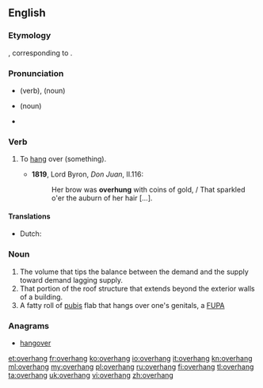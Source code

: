 ==English==

===Etymology===
{{etyl|ang|en}} {{term|oferhangan|lang=ang}}, corresponding to {{prefix|over|hang}}.

===Pronunciation===
* {{a|UK}} {{IPA|/əʊvəˈhaŋ/}} (verb), {{IPA|/ˈəʊvəhaŋ/}} (noun)
* {{a|US}} {{IPA|/ˈoʊvəɹˌhæŋ/}} (noun)
* {{audio|en-us-overhang.ogg|Audio (US)}}

===Verb===
{{en-verb|overhangs|overhanging|overhung}}

# {{context|transitive|lang=en}} To [[hang]] over (something).
#* '''1819''', Lord Byron, ''Don Juan'', II.116:
#*: Her brow was '''overhung''' with coins of gold, / That sparkled o'er the auburn of her hair [...].

====Translations====
{{trans-top|hang over}}
* Dutch: {{t|nl|overhangen}}
{{trans-mid}}
{{trans-bottom}}

===Noun===
{{en-noun}}

# The volume that tips the balance between the demand and the supply toward demand lagging supply.
# That portion of the roof structure that extends beyond the exterior walls of a building.
# A fatty roll of [[pubis]] flab that hangs over one's genitals, a [[FUPA]]

===Anagrams===
* [[hangover#English|hangover]]

[[et:overhang]]
[[fr:overhang]]
[[ko:overhang]]
[[io:overhang]]
[[it:overhang]]
[[kn:overhang]]
[[ml:overhang]]
[[my:overhang]]
[[pl:overhang]]
[[ru:overhang]]
[[fi:overhang]]
[[tl:overhang]]
[[ta:overhang]]
[[uk:overhang]]
[[vi:overhang]]
[[zh:overhang]]